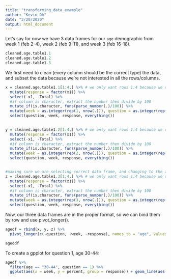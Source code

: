 ```yaml
---
title: "transforming_data_example"
author: "Kevin Oh"
date: "3/20/2020"
output: html_document
---
```


Let's say for now we have 3 data frames for our `age` demographic from week 1 (feb 2-4), week 2 (feb 9-11), and week 3 (feb 16-18).
```r
cleaned.age.table1.1
cleaned.age.table1.2
cleaned.age.table1.3
```

We first need to clean (every column should be the correct type) the data, and subset the data because we're not interested in all the rows/columns.

```r

x = cleaned.age.table1.1[1:4,] %>% # we only want rows 1:4 because we don't need Totals and Unweighted N
  mutate(response = factor(x1)) %>%
  select(-x1, -Total) %>%
  #if column is character, extract the number then divide by 100 
  mutate_if(is.character, funs(parse_number(.)/100)) %>% 
  mutate(week = as.integer(rep(1, nrow(.))), question = as.integer(rep(1, nrow(.)))) %>%
  select(question, week, response, everything())
  

y = cleaned.age.table1.2[1:4,] %>% # we only want rows 1:4 because we don't need Totals and Unweighted N
  mutate(response = factor(x1)) %>%
  select(-x1, -Total) %>%
  #if column is character, extract the number then divide by 100 
  mutate_if(is.character, funs(parse_number(.)/100)) %>% 
  mutate(week = as.integer(rep(2, nrow(.))), question = as.integer(rep(1, nrow(.)))) %>%
  select(question, week, response, everything())


#making sure we are selecting correct data frame, and changing to the appropriate argument
z = cleaned.age.table1.3[1:4,] %>% # we only want rows 1:4 because we don't need Totals and Unweighted N
  mutate(response = factor(x1)) %>%
  select(-x1, -Total) %>%
  #if column is character, extract the number then divide by 100 
  mutate_if(is.character, funs(parse_number(.)/100)) %>% 
  mutate(week = as.integer(rep(3, nrow(.))), question = as.integer(rep(1, nrow(.)))) %>%
  select(question, week, response, everything())
```

Now, our three data frames are in the proper format, so we can bind them by row and use pivot_longer().
```r
agedf = rbind(x, y, z) %>%
  pivot_longer(c(-question, -week, -response), names_to = "age", values_to = "percent")

ageddf
```

To create a gpplot for question 1, age 30-44:
```r
agedf %>% 
  filter(age == "30-44", question == 1) %>%
  ggplot(aes(x = week, y = percent, group = response)) + geom_line(aes(color = response)) + geom_point()
```

